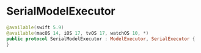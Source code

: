 # SerialModelExecutor

<OriginalSource
  title="SerialModelExecutor"
  url="https://developer.apple.com/documentation/swiftdata/serialmodelexecutor"
  summary="用于使用独立的（isolate）模型上下文执行串行存储相关任务（storage-related tasks）的接口"
/>

```swift
@available(swift 5.9)
@available(macOS 14, iOS 17, tvOS 17, watchOS 10, *)
public protocol SerialModelExecutor : ModelExecutor, SerialExecutor {
}
```
